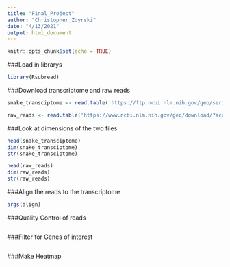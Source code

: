 ```yaml
---
title: "Final_Project"
author: "Christopher_Zdyrski"
date: "4/13/2021"
output: html_document
---
```


```r
knitr::opts_chunk$set(echo = TRUE)
```

###Load in librarys

```r
library(Rsubread)
```


###Download transcriptome and raw reads

```r
snake_transciptome <- read.table('https://ftp.ncbi.nlm.nih.gov/geo/series/GSE129nnn/GSE129581/suppl/GSE129581_transcriptome-assembly_min500bp.fna.gz', header=TRUE, sep="\t",stringsAsFactors = FALSE)

raw_reads <- read.table('https://www.ncbi.nlm.nih.gov/geo/download/?acc=GSE129581&format=file', header=TRUE, sep="\t",stringsAsFactors = FALSE)
```


###Look at dimensions of the two files

```r
head(snake_transciptome)
dim(snake_transciptome)
str(snake_transciptome)

head(raw_reads)
dim(raw_reads)
str(raw_reads)
```


###Align the reads to the transcriptome

```r
args(align)
```

###Quality Control of reads

```r


```

###Filter for Genes of interest

```r


```

###Make Heatmap

```r


```


